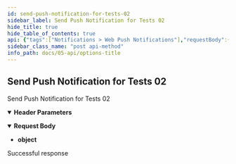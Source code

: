 ```yaml
---
id: send-push-notification-for-tests-02
sidebar_label: Send Push Notification for Tests 02
hide_title: true
hide_table_of_contents: true
api: {"tags":["Notifications > Web Push Notifications"],"requestBody":{"content":{"application/json":{"schema":{"type":"object","example":{"title":"POSTMAN !!!","message":"Probando un mensaje desde postman !!","subscription":{"endpoint":"https://fcm.googleapis.com/fcm/send/eg0gc8NA4jA:APA91bHYA86Rx0Hrsfnb-xDrfweiSrDL5J5ynFL6xrqKV3NoNzRUoYw8z0Z24KoBcZyDpAeQDjk4JTDhaD7YAB8VA7oMrz1hWFjDnYfa_flHjSmVG_JHTcAVDtkP2j10gfg7V7vCkqkB","keys":{"p256dh":"BEqytDuJhvCeKOlQYLZKlbZnu_1twWwkObnAkud4PVjazgEbbXN2y0qc3TRJizapb57Tbl60xBa-P9ZKgSTEXvk","auth":"mPe_jJftQbnWCKUb09JDlw"}}}}}}},"security":[{"bearerAuth":[]}],"parameters":[{"name":"Content-Type","in":"header","schema":{"type":"string"},"example":"application/json"}],"responses":{"200":{"description":"Successful response"}},"description":"Send Push Notification for Tests 02","method":"post","path":"/api/notifications/message","servers":[{"url":"http://{{url}}"}],"securitySchemes":{"BearerAuth":{"type":"http","scheme":"bearer"}},"jsonRequestBodyExample":{"title":"POSTMAN !!!","message":"Probando un mensaje desde postman !!","subscription":{"endpoint":"https://fcm.googleapis.com/fcm/send/eg0gc8NA4jA:APA91bHYA86Rx0Hrsfnb-xDrfweiSrDL5J5ynFL6xrqKV3NoNzRUoYw8z0Z24KoBcZyDpAeQDjk4JTDhaD7YAB8VA7oMrz1hWFjDnYfa_flHjSmVG_JHTcAVDtkP2j10gfg7V7vCkqkB","keys":{"p256dh":"BEqytDuJhvCeKOlQYLZKlbZnu_1twWwkObnAkud4PVjazgEbbXN2y0qc3TRJizapb57Tbl60xBa-P9ZKgSTEXvk","auth":"mPe_jJftQbnWCKUb09JDlw"}}},"info":{"title":"Options title","description":"Description from options","version":"0.0.1","x-logo":{"url":"https://raw.githubusercontent.com/DigiChanges/node-experience/docs/RABC/readme/NExp.svg","backgroundColor":"#FFFFFF","altText":"NExp"},"contact":{"name":"Nathan M. Russo","url":"https://www.linkedin.com/in/nathan-m-russo","email":"nathan@digichanges.com"},"license":{"name":"MIT","url":"https://es.wikipedia.org/wiki/Licencia_MIT"}},"postman":{"name":"Send Push Notification for Tests 02","description":{"type":"text/plain"},"url":{"path":["api","notifications","message"],"host":["{{baseUrl}}"],"query":[],"variable":[]},"header":[{"key":"Content-Type","value":"application/json"}],"method":"POST","body":{"mode":"raw","raw":"\"\"","options":{"raw":{"language":"json"}}}}}
sidebar_class_name: "post api-method"
info_path: docs/05-api/options-title
---
```



## Send Push Notification for Tests 02



Send Push Notification for Tests 02

<details style={{"marginBottom":"1rem"}} data-collapsed={false} open={true}><summary style={{}}><strong>Header Parameters</strong></summary><div><ul><ParamsItem className={"paramsItem"} param={{"name":"Content-Type","in":"header","schema":{"type":"string"},"example":"application/json"}}></ParamsItem></ul></div></details><MimeTabs><TabItem label={"application/json"} value={"application/json-schema"}><details style={{}} data-collapsed={false} open={true}><summary style={{"textAlign":"left"}}><strong>Request Body</strong></summary><div style={{"textAlign":"left","marginLeft":"1rem"}}></div><ul style={{"marginLeft":"1rem"}}><li><div><strong>object</strong></div></li></ul></details></TabItem></MimeTabs><div><ApiTabs><TabItem label={"200"} value={"200"}><div>

Successful response

</div><div></div></TabItem></ApiTabs></div>
      